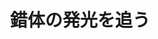 ﻿---
title: "錯体の発光を追う"
category: "理学院"
vol: 42
interviewee: "海津 洋行 "
url: ""
tags: []
pdf: "42-4.pdf"
career: ""
preface: "錯体の励起状態についての研究がなされている海津。そのなかで錯体の発光をテーマにした研究に絞り紹介をします。"
---
